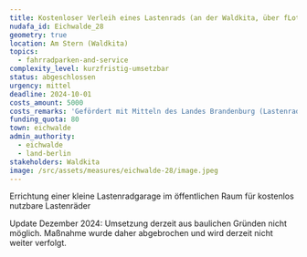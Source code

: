 ```yaml
---
title: Kostenloser Verleih eines Lastenrads (an der Waldkita, über fLotte)
nudafa_id: Eichwalde_28
geometry: true
location: Am Stern (Waldkita)
topics:
  - fahrradparken-and-service
complexity_level: kurzfristig-umsetzbar
status: abgeschlossen
urgency: mittel
deadline: 2024-10-01
costs_amount: 5000
costs_remarks: 'Gefördert mit Mitteln des Landes Brandenburg (Lastenradförderung, FQ: 80%)'
funding_quota: 80
town: eichwalde
admin_authority:
  - eichwalde
  - land-berlin
stakeholders: Waldkita
image: /src/assets/measures/eichwalde-28/image.jpeg
---
```

Errichtung einer kleine Lastenradgarage im öffentlichen Raum für kostenlos nutzbare Lastenräder

Update Dezember 2024: Umsetzung derzeit aus baulichen Gründen nicht möglich. Maßnahme wurde daher abgebrochen und wird derzeit nicht weiter verfolgt.&#x20;
